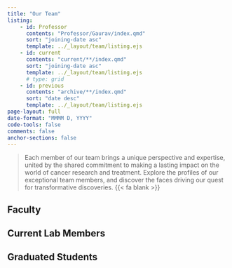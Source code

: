 ```yaml
---
title: "Our Team"
listing:
    - id: Professor
      contents: "Professor/Gaurav/index.qmd"
      sort: "joining-date asc"
      template: ../_layout/team/listing.ejs
    - id: current
      contents: "current/**/index.qmd"
      sort: "joining-date asc"
      template: ../_layout/team/listing.ejs
      # type: grid
    - id: previous
      contents: "archive/**/index.qmd"
      sort: "date desc"
      template: ../_layout/team/listing.ejs
page-layout: full
date-format: "MMMM D, YYYY"
code-tools: false
comments: false
anchor-sections: false
---
```


<!-- ::: {.callout-note appearance="simple"} -->

> Each member of our team brings a unique perspective and expertise, united by the shared commitment to making a lasting impact on the world of cancer research and treatment. Explore the profiles of our exceptional team members, and discover the faces driving our quest for transformative discoveries. {{< fa blank >}}   

<!-- ::: -->
## Faculty
:::{#Professor}
:::

## Current Lab Members

:::{#current}
:::

## Graduated Students

:::{#previous}
:::